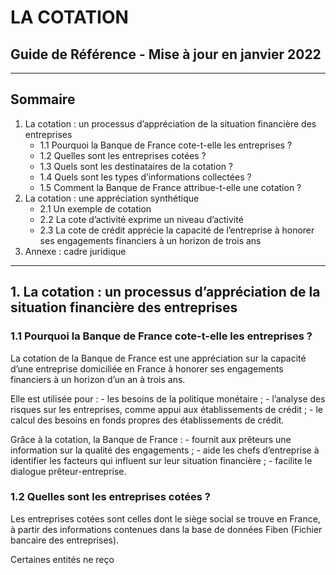 # LA COTATION  
## Guide de Référence - Mise à jour en janvier 2022

---

## Sommaire

1. La cotation : un processus d’appréciation de la situation financière des entreprises
    - 1.1 Pourquoi la Banque de France cote-t-elle les entreprises ?
    - 1.2 Quelles sont les entreprises cotées ?
    - 1.3 Quels sont les destinataires de la cotation ?
    - 1.4 Quels sont les types d’informations collectées ?
    - 1.5 Comment la Banque de France attribue-t-elle une cotation ?

2. La cotation : une appréciation synthétique
    - 2.1 Un exemple de cotation
    - 2.2 La cote d’activité exprime un niveau d’activité
    - 2.3 La cote de crédit apprécie la capacité de l’entreprise à honorer ses engagements financiers à un horizon de trois ans

3. Annexe : cadre juridique

---

## 1. La cotation : un processus d’appréciation de la situation financière des entreprises

### 1.1 Pourquoi la Banque de France cote-t-elle les entreprises ?

La cotation de la Banque de France est une appréciation sur la capacité d’une entreprise domiciliée en France à honorer ses engagements financiers à un horizon d’un an à trois ans.

Elle est utilisée pour :
- les besoins de la politique monétaire ;
- l’analyse des risques sur les entreprises, comme appui aux établissements de crédit ;
- le calcul des besoins en fonds propres des établissements de crédit.

Grâce à la cotation, la Banque de France :
- fournit aux prêteurs une information sur la qualité des engagements ;
- aide les chefs d’entreprise à identifier les facteurs qui influent sur leur situation financière ;
- facilite le dialogue prêteur-entreprise.

### 1.2 Quelles sont les entreprises cotées ?

Les entreprises cotées sont celles dont le siège social se trouve en France, à partir des informations contenues dans la base de données Fiben (Fichier bancaire des entreprises).

Certaines entités ne reço
